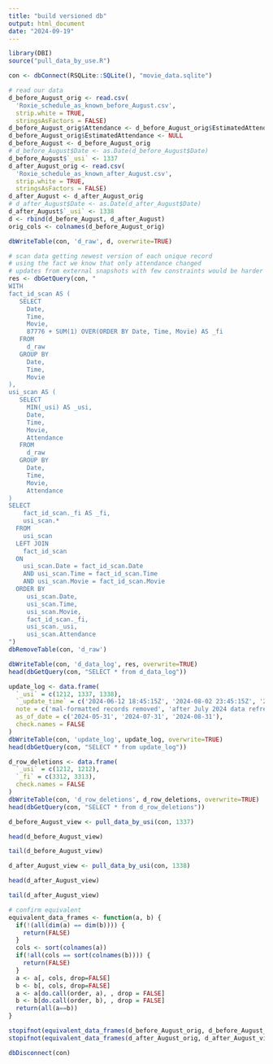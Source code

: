 ```yaml
---
title: "build versioned db"
output: html_document
date: "2024-09-19"
---
```



```r
library(DBI)
source("pull_data_by_use.R")
```

```r
con <- dbConnect(RSQLite::SQLite(), "movie_data.sqlite")
```

```r
# read our data
d_before_August_orig <- read.csv(
  'Roxie_schedule_as_known_before_August.csv', 
  strip.white = TRUE, 
  stringsAsFactors = FALSE)
d_before_August_orig$Attendance <- d_before_August_orig$EstimatedAttendance
d_before_August_orig$EstimatedAttendance <- NULL
d_before_August <- d_before_August_orig
# d_before_August$Date <- as.Date(d_before_August$Date)
d_before_August$`_usi` <- 1337
d_after_August_orig <- read.csv(
  'Roxie_schedule_as_known_after_August.csv', 
  strip.white = TRUE, 
  stringsAsFactors = FALSE)
d_after_August <- d_after_August_orig
# d_after_August$Date <- as.Date(d_after_August$Date)
d_after_August$`_usi` <- 1338
d <- rbind(d_before_August, d_after_August)
orig_cols <- colnames(d_before_August_orig)
```

```r
dbWriteTable(con, 'd_raw', d, overwrite=TRUE)
```

```r
# scan data getting newest version of each unique record
# using the fact we know that only attendance changed
# updates from external snapshots with few constraints would be harder
res <- dbGetQuery(con, "
WITH 
fact_id_scan AS (
   SELECT
     Date,
     Time,
     Movie,
     87776 + SUM(1) OVER(ORDER BY Date, Time, Movie) AS _fi
   FROM 
     d_raw
   GROUP BY
     Date,
     Time,
     Movie
),
usi_scan AS (
   SELECT
     MIN(_usi) AS _usi,
     Date,
     Time,
     Movie,
     Attendance
   FROM 
     d_raw
   GROUP BY
     Date,
     Time,
     Movie,
     Attendance
)
SELECT
    fact_id_scan._fi AS _fi,
    usi_scan.*
  FROM 
    usi_scan
  LEFT JOIN
    fact_id_scan
  ON
    usi_scan.Date = fact_id_scan.Date
    AND usi_scan.Time = fact_id_scan.Time
    AND usi_scan.Movie = fact_id_scan.Movie
  ORDER BY
     usi_scan.Date,
     usi_scan.Time,
     usi_scan.Movie,
     fact_id_scan._fi,
     usi_scan._usi,
     usi_scan.Attendance
")
dbRemoveTable(con, 'd_raw')
```

```r
dbWriteTable(con, 'd_data_log', res, overwrite=TRUE)
head(dbGetQuery(con, "SELECT * from d_data_log"))
```

```r
update_log <- data.frame(
  `_usi` = c(1212, 1337, 1338),
  `_update_time` = c('2024-06-12 18:45:15Z', '2024-08-02 23:45:15Z', '2024-09-03 22:12:00Z'),
  note = c('mal-formatted records removed', 'after July 2024 data refresh', 'after August 2024 data refresh'),
  as_of_date = c('2024-05-31', '2024-07-31', '2024-08-31'),
  check.names = FALSE
)
dbWriteTable(con, 'update_log', update_log, overwrite=TRUE)
head(dbGetQuery(con, "SELECT * from update_log"))
```

```r
d_row_deletions <- data.frame(
  `_usi` = c(1212, 1212),
  `_fi` = c(3312, 3313),
  check.names = FALSE
)
dbWriteTable(con, 'd_row_deletions', d_row_deletions, overwrite=TRUE)
head(dbGetQuery(con, "SELECT * from d_row_deletions"))
```


```r
d_before_August_view <- pull_data_by_usi(con, 1337)
```


```r
head(d_before_August_view)
```

```r
tail(d_before_August_view)
```

```r
d_after_August_view <- pull_data_by_usi(con, 1338)
```


```r
head(d_after_August_view)
```


```r
tail(d_after_August_view)
```


```r
# confirm equivalent
equivalent_data_frames <- function(a, b) {
  if(!(all(dim(a) == dim(b)))) {
    return(FALSE)
  }
  cols <- sort(colnames(a))
  if(!all(cols == sort(colnames(b)))) {
    return(FALSE)
  }
  a <- a[, cols, drop=FALSE]
  b <- b[, cols, drop=FALSE]
  a <- a[do.call(order, a), , drop = FALSE]
  b <- b[do.call(order, b), , drop = FALSE]
  return(all(a==b))
}
```

```r

stopifnot(equivalent_data_frames(d_before_August_orig, d_before_August_view[ , orig_cols]))
stopifnot(equivalent_data_frames(d_after_August_orig, d_after_August_view[ , orig_cols]))
```


```r
dbDisconnect(con)
```

